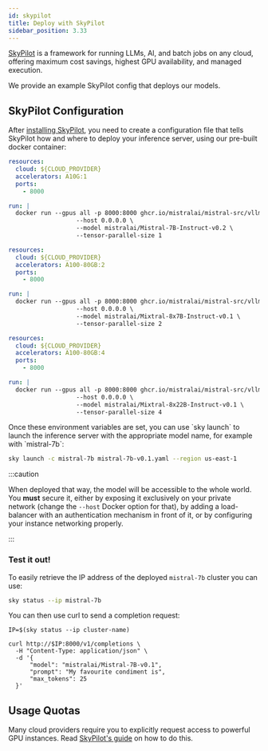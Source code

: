 ```yaml
---
id: skypilot
title: Deploy with SkyPilot
sidebar_position: 3.33
---
```



[SkyPilot](https://skypilot.readthedocs.io/en/latest/) is a framework for running LLMs, AI, and batch jobs on any cloud, offering maximum cost savings, highest GPU availability, and managed execution.

We provide an example SkyPilot config that deploys our models.

## SkyPilot Configuration

After [installing SkyPilot](https://skypilot.readthedocs.io/en/latest/getting-started/installation.html), you need to create a configuration file that tells SkyPilot how and where to deploy your inference server, using our pre-built docker container:
<Tabs>
  <TabItem value="mistral7b" label="Mistral-7B" default>

```yaml
resources: 
  cloud: ${CLOUD_PROVIDER}
  accelerators: A10G:1
  ports: 
    - 8000

run: |
  docker run --gpus all -p 8000:8000 ghcr.io/mistralai/mistral-src/vllm:latest \
                   --host 0.0.0.0 \
                   --model mistralai/Mistral-7B-Instruct-v0.2 \
                   --tensor-parallel-size 1
```

  </TabItem>
  <TabItem value="mixtral8x7b" label="Mixtral-8X7B">

```yaml
resources: 
  cloud: ${CLOUD_PROVIDER}
  accelerators: A100-80GB:2
  ports: 
    - 8000

run: |
  docker run --gpus all -p 8000:8000 ghcr.io/mistralai/mistral-src/vllm:latest \
                   --host 0.0.0.0 \
                   --model mistralai/Mixtral-8x7B-Instruct-v0.1 \
                   --tensor-parallel-size 2
```

  </TabItem>
  <TabItem value="mixtral8x22b" label="Mixtral-8X22B">

```yaml
resources: 
  cloud: ${CLOUD_PROVIDER}
  accelerators: A100-80GB:4
  ports: 
    - 8000

run: |
  docker run --gpus all -p 8000:8000 ghcr.io/mistralai/mistral-src/vllm:latest \
                   --host 0.0.0.0 \
                   --model mistralai/Mixtral-8x22B-Instruct-v0.1 \
                   --tensor-parallel-size 4
```

  </TabItem>
</Tabs>
Once these environment variables are set, you can use `sky launch` to launch the inference 
server with the appropriate model name, for example with `mistral-7b`:

```bash
sky launch -c mistral-7b mistral-7b-v0.1.yaml --region us-east-1
```

:::caution

When deployed that way, the model will be accessible to the whole world. You **must** secure it, either by exposing it exclusively on your private network (change the `--host` Docker option for that), by adding a load-balancer with an authentication mechanism in front of it, or by configuring your instance networking properly.

:::

### Test it out!

To easily retrieve the IP address of the deployed `mistral-7b` cluster you can use:

```bash
sky status --ip mistral-7b
```

You can then use curl to send a completion request:

```
IP=$(sky status --ip cluster-name)

curl http://$IP:8000/v1/completions \
  -H "Content-Type: application/json" \
  -d '{
      "model": "mistralai/Mistral-7B-v0.1",
      "prompt": "My favourite condiment is",
      "max_tokens": 25
  }'
```


## Usage Quotas

Many cloud providers require you to explicitly request access to powerful GPU instances. Read [SkyPilot's guide](https://skypilot.readthedocs.io/en/latest/cloud-setup/quota.html) on how to do this.
